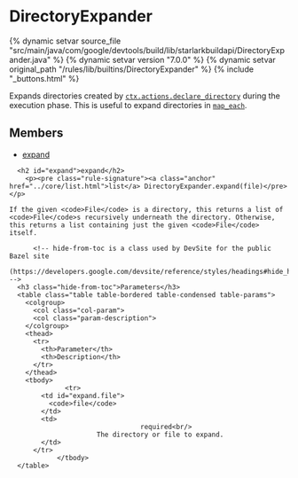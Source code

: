 <html devsite>
<head>
  <meta name="project_path" value="/_project.yaml">
  <meta name="book_path" value="/versions/7.0.0/_book.yaml">
</head>
<body>

<h1 class="page-title" id="modules.DirectoryExpander">DirectoryExpander</h1>

{% dynamic setvar source_file "src/main/java/com/google/devtools/build/lib/starlarkbuildapi/DirectoryExpander.java" %}
{% dynamic setvar version "7.0.0" %}
{% dynamic setvar original_path "/rules/lib/builtins/DirectoryExpander" %}
{% include "_buttons.html" %}
<!-- {% raw %} -->

Expands directories created by <a href='../builtins/actions.html#declare_directory'><code>ctx.actions.declare_directory</code></a> during the execution phase. This is useful to expand directories in <a href='../builtins/Args.html#add_all.map_each'><code>map_each</code></a>.

<h2>Members</h2>
<ul>
    <li>
    <a href="#expand">expand</a>
  </li>
  </ul>

      <h2 id="expand">expand</h2>
        <p><pre class="rule-signature"><a class="anchor" href="../core/list.html">list</a> DirectoryExpander.expand(file)</pre></p>

    If the given <code>File</code> is a directory, this returns a list of <code>File</code>s recursively underneath the directory. Otherwise, this returns a list containing just the given <code>File</code> itself.

          <!-- hide-from-toc is a class used by DevSite for the public Bazel site
      (https://developers.google.com/devsite/reference/styles/headings#hide_headings_from_the_toc) -->
      <h3 class="hide-from-toc">Parameters</h3>
      <table class="table table-bordered table-condensed table-params">
        <colgroup>
          <col class="col-param">
          <col class="param-description">
        </colgroup>
        <thead>
          <tr>
            <th>Parameter</th>
            <th>Description</th>
          </tr>
        </thead>
        <tbody>
                  <tr>
            <td id="expand.file">
              <code>file</code>
            </td>
            <td>
                                     required<br/>
                          The directory or file to expand.
            </td>
          </tr>
                </tbody>
      </table>


</body>
</html>

<!-- {% endraw %} -->
